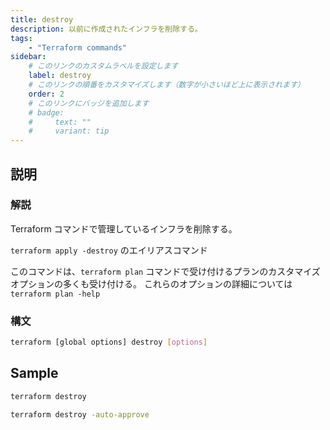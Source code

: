```yaml
---
title: destroy
description: 以前に作成されたインフラを削除する。
tags:
    - "Terraform commands"
sidebar:
    # このリンクのカスタムラベルを設定します
    label: destroy
    # このリンクの順番をカスタマイズします（数字が小さいほど上に表示されます）
    order: 2
    # このリンクにバッジを追加します
    # badge:
    #     text: ""
    #     variant: tip
---
```


## 説明

### 解説

Terraform コマンドで管理しているインフラを削除する。

`terraform apply -destroy` のエイリアスコマンド

このコマンドは、`terraform plan` コマンドで受け付けるプランのカスタマイズオプションの多くも受け付ける。
これらのオプションの詳細については `terraform plan -help`

### 構文

```bash frame=none
terraform [global options] destroy [options]
```

## Sample

```bash frame="none"
terraform destroy
```

```bash frame="none"
terraform destroy -auto-approve
```
